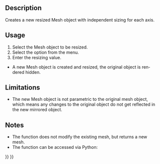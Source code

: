 <languages/>

<div class="mw-translate-fuzzy">
{{Docnav/it
|[[OpenSCAD_ScaleMeshFeature/it|Scala la mesh]]
|[[OpenSCAD_IncreaseTolerance/it|Incrementa la tolleranza]]
|[[OpenSCAD_Workbench/it|OpenSCAD]]
|IconL=OpenSCAD ScaleMesh.svg
|IconC=Workbench_OpenSCAD.svg
|IconR=OpenSCAD_IncreaseToleranceFeature.svg
}}
</div>

<div class="mw-translate-fuzzy">
{{GuiCommand/it
|Name=OpenSCAD_ResizeMeshFeature
|Name/it=Ridimensiona le mesh
|Empty=1
|MenuLocation=OpenSCAD → Ridimensiona le mesh
|Workbenches=[[OpenSCAD_Workbench/it|OpenSCAD]]
}}
</div>

<div lang="en" dir="ltr" class="mw-content-ltr">
==Description==
</div> 

<div lang="en" dir="ltr" class="mw-content-ltr">
Creates a new resized Mesh object with independent sizing for each axis.
</div>

<div lang="en" dir="ltr" class="mw-content-ltr">
==Usage==
</div> 

<div lang="en" dir="ltr" class="mw-content-ltr">
# Select the Mesh object to be resized.
# Select the {{MenuCommand|OpenSCAD → [[Image:OpenSCAD_ResizeMeshFeature.svg|16px]] Resize Mesh Feature}} option from the menu.
# Enter the resizing value.
* A new Mesh object is created and resized, the original object is rendered hidden.
</div>

<div lang="en" dir="ltr" class="mw-content-ltr">
==Limitations==
</div> 

<div lang="en" dir="ltr" class="mw-content-ltr">
* The new Mesh object is not parametric to the original mesh object, which means any changes to the original object do not get reflected in the new mirrored object.
</div>

<div lang="en" dir="ltr" class="mw-content-ltr">
==Notes==
</div> 

<div lang="en" dir="ltr" class="mw-content-ltr">
* The function does not modify the existing mesh, but returns a new mesh.
* The function can be accessed via Python:
</div>

{{Code|code=
import OpenSCADUtils
import Mesh
#this assumes an existing object in the document named "Mesh" that you wish to mirror
original_mesh = App.ActiveDocument.Mesh
resized_mesh = OpenSCADUtils.resizemesh(original_mesh.Mesh, FreeCAD.Base.Vector(100,50,40))
#New mesh would be 100 mm on the x axis, 50 mm on the y axis, and 40 mm on the z axis.
Mesh.show(resized_mesh)
}}


<div class="mw-translate-fuzzy">
{{Docnav/it
|[[OpenSCAD_ScaleMeshFeature/it|Scala la mesh]]
|[[OpenSCAD_IncreaseTolerance/it|Incrementa la tolleranza]]
|[[OpenSCAD_Workbench/it|OpenSCAD]]
|IconL=OpenSCAD ScaleMesh.svg
|IconC=Workbench_OpenSCAD.svg
|IconR=OpenSCAD_IncreaseToleranceFeature.svg
}}
</div>

{{OpenSCAD_Tools_navi{{#translation:}}}}
{{Userdocnavi{{#translation:}}}}